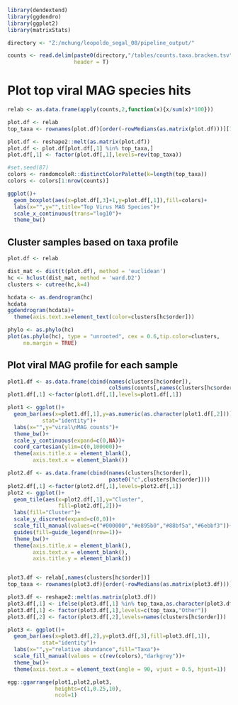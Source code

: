 
```r
library(dendextend)
library(ggdendro)
library(ggplot2)
library(matrixStats)

directory <- "Z:/mchung/leopoldo_segal_08/pipeline_output/"

counts <- read.delim(paste0(directory,"/tables/counts.taxa.bracken.tsv"),
                     header = T)

```
# Plot top viral MAG species hits
```r
relab <- as.data.frame(apply(counts,2,function(x){x/sum(x)*100}))

plot.df <- relab
top_taxa <- rownames(plot.df)[order(-rowMedians(as.matrix(plot.df)))][1:50]

plot.df <- reshape2::melt(as.matrix(plot.df))
plot.df <- plot.df[plot.df[,1] %in% top_taxa,]
plot.df[,1] <- factor(plot.df[,1],levels=rev(top_taxa))

#set.seed(87)
colors <- randomcoloR::distinctColorPalette(k=length(top_taxa))
colors <- colors[1:nrow(counts)]

ggplot()+
  geom_boxplot(aes(x=plot.df[,3]+1,y=plot.df[,1]),fill=colors)+
  labs(x="",y="",title="Top Virus MAG Species")+
  scale_x_continuous(trans="log10")+
  theme_bw()
```


## Cluster samples based on taxa profile

```r
plot.df <- relab

dist_mat <- dist(t(plot.df), method = 'euclidean')
hc <- hclust(dist_mat, method = 'ward.D2')
clusters <- cutree(hc,k=4)

hcdata <- as.dendrogram(hc)
hcdata
ggdendrogram(hcdata)+
  theme(axis.text.x=element_text(color=clusters[hc$order]))

phylo <- as.phylo(hc)
plot(as.phylo(hc), type = "unrooted", cex = 0.6,tip.color=clusters,
     no.margin = TRUE)
```

## Plot viral MAG profile for each sample

```r
plot1.df <- as.data.frame(cbind(names(clusters[hc$order]),
                                colSums(counts[,names(clusters[hc$order])])))
plot1.df[,1] <-factor(plot1.df[,1],levels=plot1.df[,1])

plot1 <- ggplot()+
  geom_bar(aes(x=plot1.df[,1],y=as.numeric(as.character(plot1.df[,2]))),
           stat="identity")+
  labs(x="",y="viral\nMAG counts")+
  theme_bw()+
  scale_y_continuous(expand=c(0,NA))+
  coord_cartesian(ylim=c(0,100000))+
  theme(axis.title.x = element_blank(),
        axis.text.x = element_blank())

plot2.df <- as.data.frame(cbind(names(clusters[hc$order]),
                                paste0("c",clusters[hc$order])))
plot2.df[,1] <-factor(plot2.df[,1],levels=plot2.df[,1])
plot2 <- ggplot()+
  geom_tile(aes(x=plot2.df[,1],y="Cluster",
                fill=plot2.df[,2]))+
  labs(fill="Cluster")+
  scale_y_discrete(expand=c(0,0))+
  scale_fill_manual(values=c("#000000","#e895b0","#88bf5a","#6ebbf3"))+
  guides(fill=guide_legend(nrow=1))+
  theme_bw()+
  theme(axis.title.x = element_blank(),
        axis.text.x = element_blank(),
        axis.title.y = element_blank())


plot3.df <- relab[,names(clusters[hc$order])]
top_taxa <- rownames(plot3.df)[order(-rowMedians(as.matrix(plot3.df)))][1:50]

plot3.df <- reshape2::melt(as.matrix(plot3.df))
plot3.df[,1] <- ifelse(plot3.df[,1] %in% top_taxa,as.character(plot3.df[,1]),"Other")
plot3.df[,1] <- factor(plot3.df[,1],levels=c(top_taxa,"Other"))
plot3.df[,2] <- factor(plot3.df[,2],levels=names(clusters[hc$order]))

plot3 <- ggplot()+
  geom_bar(aes(x=plot3.df[,2],y=plot3.df[,3],fill=plot3.df[,1]),
           stat="identity")+
  labs(x="",y="relative abundance",fill="Taxa")+
  scale_fill_manual(values = c(rev(colors),"darkgrey"))+
  theme_bw()+
  theme(axis.text.x = element_text(angle = 90, vjust = 0.5, hjust=1))

egg::ggarrange(plot1,plot2,plot3,
               heights=c(1,0.25,10),
               ncol=1)

```